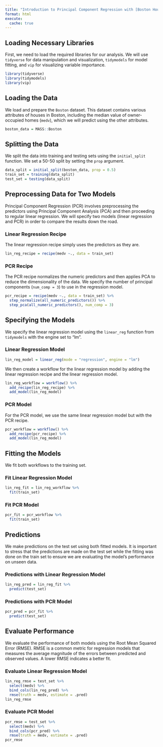 ```yaml
---
title: "Introduction to Principal Component Regression with [Boston Housing Data](../datasets/boston.qmd)"
format: html
execute: 
  cache: true
---
```


## Loading Necessary Libraries

First, we need to load the required libraries for our analysis. We will use `tidyverse` for data manipulation and visualization, `tidymodels` for model fitting, and `vip` for visualizing variable importance.

```r
library(tidyverse)
library(tidymodels)
library(vip)
```

## Loading the Data

We load and prepare the `Boston` dataset. This dataset contains various attributes of houses in Boston, including the median value of owner-occupied homes (`medv`), which we will predict using the other attributes.

```r
boston_data = MASS::Boston
```

## Splitting the Data

We split the data into training and testing sets using the `initial_split` function. We set a 50-50 split by setting the `prop` argument.

```r
data_split = initial_split(boston_data, prop = 0.5)
train_set = training(data_split)
test_set = testing(data_split)
```

## Preprocessing Data for Two Models

Principal Component Regression (PCR) involves preprocessing the predictors using Principal Component Analysis (PCA) and then proceeding to regular linear regression. We will specify two models (linear regression and PCR) in order to compare the results down the road.

### Linear Regression Recipe

The linear regression recipe simply uses the predictors as they are.

```r
lin_reg_recipe = recipe(medv ~., data = train_set)
```

### PCR Recipe

The PCR recipe normalizes the numeric predictors and then applies PCA to reduce the dimensionality of the data. We specify the number of principal components (`num_comp = 3`) to use in the regression model.

```r
pcr_recipe = recipe(medv ~., data = train_set) %>% 
  step_normalize(all_numeric_predictors()) %>%  
  step_pca(all_numeric_predictors(), num_comp = 3)
```

## Specifying the Models

We specify the linear regression model using the `linear_reg` function from `tidymodels` with the engine set to "lm".

### Linear Regression Model

```r
lin_reg_model = linear_reg(mode = "regression", engine = "lm")
```

We then create a workflow for the linear regression model by adding the linear regression recipe and the linear regression model.

```r
lin_reg_workflow = workflow() %>% 
  add_recipe(lin_reg_recipe) %>% 
  add_model(lin_reg_model)
```

### PCR Model

For the PCR model, we use the same linear regression model but with the PCR recipe.

```r
pcr_workflow = workflow() %>% 
  add_recipe(pcr_recipe) %>% 
  add_model(lin_reg_model)
```

## Fitting the Models

We fit both workflows to the training set.

### Fit Linear Regression Model

```r
lin_reg_fit = lin_reg_workflow %>% 
  fit(train_set)
```

### Fit PCR Model

```r
pcr_fit = pcr_workflow %>% 
  fit(train_set)
```

## Predictions

We make predictions on the test set using both fitted models. It is important to stress that the predictions are made on the test set while the fitting was done on the train set to ensure we are evaluating the model's performance on unseen data.

### Predictions with Linear Regression Model

```r
lin_reg_pred = lin_reg_fit %>% 
  predict(test_set)
```

### Predictions with PCR Model

```r
pcr_pred = pcr_fit %>% 
  predict(test_set)
```

## Evaluate Performance

We evaluate the performance of both models using the Root Mean Squared Error (RMSE). RMSE is a common metric for regression models that measures the average magnitude of the errors between predicted and observed values. A lower RMSE indicates a better fit.

### Evaluate Linear Regression Model

```r
lin_reg_rmse = test_set %>% 
  select(medv) %>% 
  bind_cols(lin_reg_pred) %>% 
  rmse(truth = medv, estimate = .pred)
lin_reg_rmse
```

### Evaluate PCR Model

```r
pcr_rmse = test_set %>% 
  select(medv) %>% 
  bind_cols(pcr_pred) %>% 
  rmse(truth = medv, estimate = .pred)
pcr_rmse
```